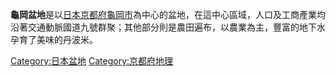 {{Japanese|japanese=亀岡盆地|kana=かめおかぼんち|romaji=Kameoka-bonchi}}
'''龜岡盆地'''是以[[日本|日本]][[京都府|京都府]][[龜岡市|龜岡市]]為中心的盆地，在這中心區域，人口及工商產業均沿著交通動脈國道九號群聚；其他部分則是農田遍布，以農業為主，豐富的地下水孕育了美味的丹波米。
{{日本地理小作品}}

{{DEFAULTSORT:Kameoka Bonchi}}
[[Category:日本盆地|Category:日本盆地]]
[[Category:京都府地理|Category:京都府地理]]
{{日本盆地}}